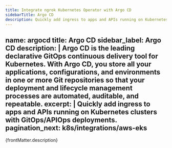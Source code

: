 ```yaml
---
title: Integrate ngrok Kubernetes Operator with Argo CD
sidebarTitle: Argo CD
description: Quickly add ingress to apps and APIs running on Kubernetes clusters with GitOps/APIOps deployments.
---
```


name: argocd
title: Argo CD
sidebar_label: Argo CD
description: |
  Argo CD is the leading declarative GitOps continuous delivery tool for Kubernetes. With Argo CD, you store all your applications, configurations, and environments in one or more Git repositories so that your deployment and lifecycle management processes are automated, auditable, and repeatable.
excerpt: |
  Quickly add ingress to apps and APIs running on Kubernetes clusters with GitOps/APIOps deployments.
pagination_next: k8s/integrations/aws-eks
---


<p>{frontMatter.description}</p>

<IntegrationPageList name={frontMatter.name} />
